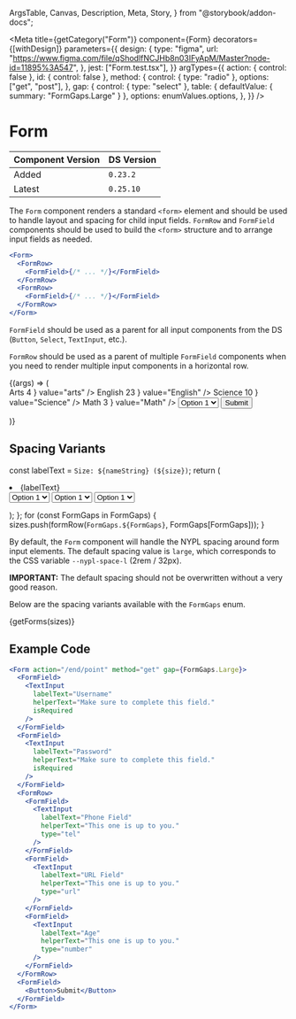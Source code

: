   ArgsTable,
  Canvas,
  Description,
  Meta,
  Story,
} from "@storybook/addon-docs";



<Meta
  title={getCategory("Form")}
  component={Form}
  decorators={[withDesign]}
  parameters={{
    design: {
      type: "figma",
      url: "https://www.figma.com/file/qShodlfNCJHb8n03IFyApM/Master?node-id=11895%3A547",
    },
    jest: ["Form.test.tsx"],
  }}
  argTypes={{
    action: { control: false },
    id: { control: false },
    method: {
      control: { type: "radio" },
      options: ["get", "post"],
    },
    gap: {
      control: { type: "select" },
      table: { defaultValue: { summary: "FormGaps.Large" } },
      options: enumValues.options,
    },
  }}
/>

# Form

| Component Version | DS Version |
| ----------------- | ---------- |
| Added             | `0.23.2`   |
| Latest            | `0.25.10`  |

<Description of={Form} />

The `Form` component renders a standard `<form>` element and should be used to
handle layout and spacing for child input fields. `FormRow` and `FormField`
components should be used to build the `<form>` structure and to arrange input
fields as needed.

```jsx
<Form>
  <FormRow>
    <FormField>{/* ... */}</FormField>
  </FormRow>
  <FormRow>
    <FormField>{/* ... */}</FormField>
  </FormRow>
</Form>
```

`FormField` should be used as a parent for all input components from the DS
(`Button`, `Select`, `TextInput`, etc.).

`FormRow` should be used as a parent of multiple `FormField` components when you
need to render multiple input components in a horizontal row.

<Canvas withToolbar>
  <Story
    name="Form with Controls"
    args={{
      action: "/end/point",
      className: undefined,
      id: "form-id",
      method: "get",
      gap: "FormGaps.Large",
    }}
  >
    {(args) => (
      <Form {...args} gap={enumValues.getValue(args.gap)}>
        <FormRow>
          <FormField>
            <TextInput
              labelText="First Name"
              helperText="Make sure to complete this field."
              isRequired
            />
          </FormField>
          <FormField>
            <TextInput
              labelText="Last Name"
              helperText="Make sure to complete this field."
              isRequired
            />
          </FormField>
          <FormField>
            <DatePicker
              id="date-range"
              dateType={DatePickerTypes.Full}
              dateFormat="yyyy-MM-dd"
              helperTextFrom="From this date."
              helperTextTo="To this date."
              helperText="Select a valid date range."
              invalidText="Please select a valid date range."
              isDateRange
              labelText="Select the date range you want to visit NYPL"
              minDate="1/1/2021"
              maxDate="1/1/2022"
              nameFrom="visit-dates"
              showLabel={false}
            />
          </FormField>
        </FormRow>
        <FormField>
          <TextInput
            labelText="Username"
            helperText="Make sure to complete this field."
            isRequired
          />
        </FormField>
        <FormField>
          <TextInput
            labelText="Password"
            helperText="Make sure to complete this field."
            isRequired
          />
        </FormField>
        <FormRow>
          <FormField>
            <TextInput
              labelText="Phone Field"
              helperText="This one is up to you."
              type="tel"
            />
          </FormField>
          <FormField>
            <TextInput
              labelText="URL Field"
              helperText="This one is up to you."
              type="url"
            />
          </FormField>
          <FormField>
            <TextInput
              labelText="Age"
              helperText="This one is up to you."
              type="number"
            />
          </FormField>
        </FormRow>
        <FormRow>
          <FormField>
            <CheckboxGroup
              isFullWidth
              labelText="Checkbox Group"
              name="checkbox-example"
              optReqFlag={false}
            >
              <Checkbox
                labelText={
                  <Flex>
                    <span>Arts</span>
                    <Spacer />
                    <span>4</span>
                  </Flex>
                }
                value="arts"
              />
              <Checkbox
                labelText={
                  <Flex>
                    <span>English</span>
                    <Spacer />
                    <span>23</span>
                  </Flex>
                }
                value="English"
              />
              <Checkbox
                labelText={
                  <Flex>
                    <span>Science</span>
                    <Spacer />
                    <span>10</span>
                  </Flex>
                }
                value="Science"
              />
              <Checkbox
                labelText={
                  <Flex>
                    <span>Math</span>
                    <Spacer />
                    <span>3</span>
                  </Flex>
                }
                value="Math"
              />
            </CheckboxGroup>
          </FormField>
          <FormField>
            <RadioGroup labelText="Radio Group" name="rg1" optReqFlag={false}>
              <Radio labelText="Radio 1" showLabel />
              <Radio labelText="Radio 2" showLabel />
              <Radio labelText="Radio 3" showLabel />
              <Radio labelText="Radio 4" showLabel />
            </RadioGroup>
          </FormField>
          <FormField>
            <Select
              helperText="The select field helper text."
              labelText="Select Field"
              showLabel={true}
            >
              <option>Option 1</option>
              <option>Option 2</option>
              <option>Option 3</option>
              <option>Option 4</option>
              <option>Option 5</option>
            </Select>
          </FormField>
        </FormRow>
        <FormField>
          <Button>Submit</Button>
        </FormField>
      </Form>
    )}
  </Story>
</Canvas>

<ArgsTable story="Form with Controls" />

## Spacing Variants

  const labelText = `Size: ${nameString} (${size})`;
  return (
    <li key={size}>
      <Heading level={HeadingLevels.Three}>{labelText}</Heading>
      <Form gap={size}>
        <FormRow>
          <FormField>
            <Select
              helperText="The select field helper text."
              labelText="Select Field"
              showLabel={true}
            >
              <option>Option 1</option>
              <option>Option 2</option>
              <option>Option 3</option>
              <option>Option 4</option>
            </Select>
          </FormField>
          <FormField>
            <Select
              helperText="The select field helper text."
              labelText="Select Field"
              showLabel={true}
            >
              <option>Option 1</option>
              <option>Option 2</option>
              <option>Option 3</option>
              <option>Option 4</option>
            </Select>
          </FormField>
          <FormField>
            <Select
              helperText="The select field helper text."
              labelText="Select Field"
              showLabel={true}
            >
              <option>Option 1</option>
              <option>Option 2</option>
              <option>Option 3</option>
              <option>Option 4</option>
            </Select>
          </FormField>
        </FormRow>
      </Form>
      <HorizontalRule />
    </li>
  );
};
for (const FormGaps in FormGaps) {
  sizes.push(formRow(`FormGaps.${FormGaps}`, FormGaps[FormGaps]));
}

By default, the `Form` component will handle the NYPL spacing around form input
elements. The default spacing value is `large`, which corresponds to the CSS
variable `--nypl-space-l` (2rem / 32px).

**IMPORTANT:** The default spacing should not be overwritten without a very good reason.

Below are the spacing variants available with the `FormGaps` enum.

<Canvas>
  <Story
    name="Spacing Variants"
    args={{
      id: "spacing-form-id",
    }}
  >
    {getForms(sizes)}
  </Story>
</Canvas>

## Example Code

<Story name="Example Code" />

```jsx
<Form action="/end/point" method="get" gap={FormGaps.Large}>
  <FormField>
    <TextInput
      labelText="Username"
      helperText="Make sure to complete this field."
      isRequired
    />
  </FormField>
  <FormField>
    <TextInput
      labelText="Password"
      helperText="Make sure to complete this field."
      isRequired
    />
  </FormField>
  <FormRow>
    <FormField>
      <TextInput
        labelText="Phone Field"
        helperText="This one is up to you."
        type="tel"
      />
    </FormField>
    <FormField>
      <TextInput
        labelText="URL Field"
        helperText="This one is up to you."
        type="url"
      />
    </FormField>
    <FormField>
      <TextInput
        labelText="Age"
        helperText="This one is up to you."
        type="number"
      />
    </FormField>
  </FormRow>
  <FormField>
    <Button>Submit</Button>
  </FormField>
</Form>
```
